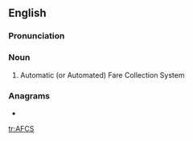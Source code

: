 ==English==

===Pronunciation===
{{rfp|acronym or initialism ?|lang=en}}

===Noun===
{{en-noun}}

# {{lb|en|transport}} Automatic (or Automated) Fare Collection System

===Anagrams===
* {{l|en|SCAF}}

[[tr:AFCS]]